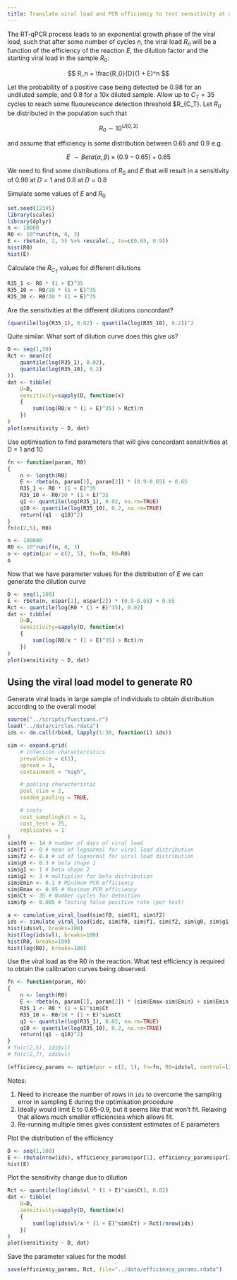```yaml
---
title: Translate viral load and PCR efficiency to test sensitivity at different dilutions
---
```


The RT-qPCR process leads to an exponential growth phase of the viral load, such that after some number of cycles $n$, the viral load $R_n$ will be a function of the efficiency of the reaction $E$, the dilution factor and the starting viral load in the sample $R_0$:

$$
R_n = \frac{R_0}{D}(1 + E)^n
$$

Let the probability of a positive case being detected be 0.98 for an undiluted sample, and 0.8 for a 10x diluted sample. Allow up to $C_T = 35$ cycles to reach some fluourescence detection threshold $R_{C_T}. Let $R_0$ be distributed in the population such that

$$
R_0 \sim 10^{U(0, 3)}
$$

and assume that efficiency is some distribution between 0.65 and 0.9 e.g.

$$
E ~ \sim Beta(\alpha, \beta) \times (0.9 - 0.65) + 0.65
$$

We need to find some distributions of $R_0$ and $E$ that will result in a sensitivity of 0.98 at $D=1$ and 0.8 at $D=0.8$

Simulate some values of $E$ and $R_0$

```r
set.seed(12345)
library(scales)
library(dplyr)
n <- 10000
R0 <- 10^runif(n, 0, 3)
E <- rbeta(n, 2, 5) %>% rescale(., to=c(0.65, 0.9))
hist(R0)
hist(E)
```

Calculate the $R_{C_T}$ values for different dilutions

```r
R35_1 <- R0 * (1 + E)^35
R35_10 <- R0/10 * (1 + E)^35
R35_30 <- R0/30 * (1 + E)^35
```

Are the sensitivities at the different dilutions concordant?

```r
(quantile(log(R35_1), 0.02) - quantile(log(R35_10), 0.2))^2
```

Quite similar. What sort of dilution curve does this give us?

```r
D <- seq(1,30)
Rct <- mean(c(
	quantile(log(R35_1), 0.02), 
	quantile(log(R35_10), 0.2)
))
dat <- tibble(
	D=D, 
	sensitivity=sapply(D, function(x) 
	{
		sum(log(R0/x * (1 + E)^35) > Rct)/n
	})
)
plot(sensitivity ~ D, dat)
```

Use optimisation to find parameters that will give concordant sensitivities at D = 1 and 10


```r
fn <- function(param, R0)
{
	n <- length(R0)
	E <- rbeta(n, param[1], param[2]) * (0.9-0.65) + 0.65
	R35_1 <- R0 * (1 + E)^35
	R35_10 <- R0/10 * (1 + E)^35
	q1 <- quantile(log(R35_1), 0.02, na.rm=TRUE)
	q10 <- quantile(log(R35_10), 0.2, na.rm=TRUE)
	return((q1 - q10)^2)
}
fn(c(2,5), R0)

n <- 100000
R0 <- 10^runif(n, 0, 3)
o <- optim(par = c(2, 5), fn=fn, R0=R0)
o
```

Now that we have parameter values for the distribution of $E$ we can generate the dilution curve

```r
D <- seq(1,100)
E <- rbeta(n, o$par[1], o$par[2]) * (0.9-0.65) + 0.65
Rct <- quantile(log(R0 * (1 + E)^35), 0.02)
dat <- tibble(
	D=D, 
	sensitivity=sapply(D, function(x) 
	{
		sum(log(R0/x * (1 + E)^35) > Rct)/n
	})
)
plot(sensitivity ~ D, dat)
```

## Using the viral load model to generate R0

Generate viral loads in large sample of individuals to obtain distribution according to the overall model

```r
source("../scripts/functions.r")
load("../data/circles.rdata")
ids <- do.call(rbind, lapply(1:30, function(i) ids))

sim <- expand.grid(
	# infection characteristics
	prevalence = c(1),
	spread = 3,
	containment = "high",

	# pooling characteristic
	pool_size = 2,
	random_pooling = TRUE,

	# costs
	cost_samplingkit = 2,
	cost_test = 25,
	replicates = 1
)
sim$f0 <- 14 # number of days of viral load
sim$f1 <- 0 # mean of lognormal for viral load distribution
sim$f2 <- 0.8 # sd of lognormal for viral load distribution
sim$g0 <- 0.3 # beta shape 1
sim$g1 <- 1 # beta shape 2
sim$g2 <- 3 # multiplier for beta distribution
sim$Emin <- 0.1 # Minimum PCR efficiency
sim$Emax <- 0.95 # Maximum PCR efficiency
sim$Ct <- 35 # Number cycles for detection
sim$fp <- 0.005 # Testing false positive rate (per test)

a <- cumulative_viral_load(sim$f0, sim$f1, sim$f2)
ids <- simulate_viral_load(ids, sim$f0, sim$f1, sim$f2, sim$g0, sim$g1, sim$g2, a)
hist(ids$vl, breaks=100)
hist(log(ids$vl), breaks=100)
hist(R0, breaks=100)
hist(log(R0), breaks=100)
```

Use the viral load as the R0 in the reaction. What test efficiency is required to obtain the calibration curves being observed.

```r
fn <- function(param, R0)
{
	n <- length(R0)
	E <- rbeta(n, param[1], param[2]) * (sim$Emax-sim$Emin) + sim$Emin
	R35_1 <- R0 * (1 + E)^sim$Ct
	R35_10 <- R0/10 * (1 + E)^sim$Ct
	q1 <- quantile(log(R35_1), 0.02, na.rm=TRUE)
	q10 <- quantile(log(R35_10), 0.2, na.rm=TRUE)
	return((q1 - q10)^2)
}
# fn(c(2,5), ids$vl)
# fn(c(2,7), ids$vl)

(efficiency_params <- optim(par = c(1, 1), fn=fn, R0=ids$vl, control=list(maxit=1000)))
```

Notes:

1. Need to increase the number of rows in `ids` to overcome the sampling error in sampling E during the optimisation procedure
2. Ideally would limit E to 0.65-0.9, but it seems like that won't fit. Relaxing that allows much smaller efficiencies which allows fit.
3. Re-running multiple times gives consistent estimates of E parameters

Plot the distribution of the efficiency

```r
D <- seq(1,100)
E <- rbeta(nrow(ids), efficiency_params$par[1], efficiency_params$par[2]) * (sim$Emax-sim$Emin) + sim$Emin
hist(E)

```

Plot the sensitivity change due to dilution

```r
Rct <- quantile(log(ids$vl * (1 + E)^sim$Ct), 0.02)
dat <- tibble(
	D=D, 
	sensitivity=sapply(D, function(x) 
	{
		sum(log(ids$vl/x * (1 + E)^sim$Ct) > Rct)/nrow(ids)
	})
)
plot(sensitivity ~ D, dat)
```

Save the parameter values for the model

```r
save(efficiency_params, Rct, file="../data/efficiency_params.rdata")
```


